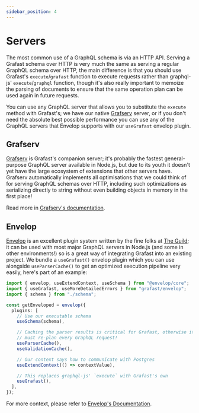 ```yaml
---
sidebar_position: 4
---
```


# Servers

The most common use of a GraphQL schema is via an HTTP API. Serving a Grafast
schema over HTTP is very much the same as serving a regular GraphQL schema over
HTTP, the main difference is that you should use Grafast's `execute`/`grafast`
function to execute requests rather than graphql-js' `execute`/`graphql`
function, though it's also really important to memoize the parsing of documents
to ensure that the same operation plan can be used again in future requests.

You can use any GraphQL server that allows you to substitute the `execute`
method with Grafast's; we have our native [Grafserv][] server, or if you don't
need the absolute best possible performance you can use any of the GraphQL
servers that Envelop supports with our `useGrafast` envelop plugin.

## Grafserv

[Grafserv][] is Grafast's companion server; it's probably the fastest
general-purpose GraphQL server available in Node.js, but due to its youth it
doesn't yet have the large ecosystem of extensions that other servers have.
Grafserv automatically implements all optimisations that we could think of for
serving GraphQL schemas over HTTP, including such optimizations as serializing
directly to string without even building objects in memory in the first place!

Read more in [Grafserv's documentation][grafserv].

## Envelop

[Envelop][] is an excellent plugin system written by the fine folks at [The
Guild][]; it can be used with most major GraphQL servers in Node.js (and some in
other environments!) so is a great way of integrating Grafast into an existing
project. We bundle a `useGrafast()` envelop plugin which you can use alongside
`useParserCache()` to get an optimized execution pipeline very easily, here's
part of an example:

```ts
import { envelop, useExtendContext, useSchema } from "@envelop/core";
import { useGrafast, useMoreDetailedErrors } from "grafast/envelop";
import { schema } from "./schema";

const getEnveloped = envelop({
  plugins: [
    // Use our executable schema
    useSchema(schema),

    // Caching the parser results is critical for Grafast, otherwise it
    // must re-plan every GraphQL request!
    useParserCache(),
    useValidationCache(),

    // Our context says how to communicate with Postgres
    useExtendContext(() => contextValue),

    // This replaces graphql-js' `execute` with Grafast's own
    useGrafast(),
  ],
});
```

For more context, please refer to
[Envelop's Documentation](https://www.envelop.dev/docs/getting-started).

[grafserv]: /grafserv/
[envelop]: https://www.envelop.dev/
[the guild]: https://the-guild.dev/
